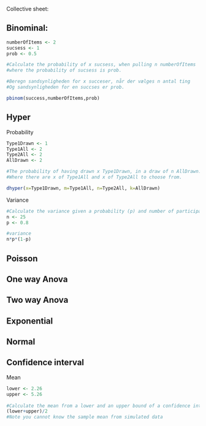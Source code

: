 Collective sheet:



Binominal:
--------------------------------------------------
```r
numberOfItems <- 2
sucsess <- 1
prob <- 0.5

#Calculate the probability of x sucsess, when pulling n numberOfItems
#where the probability of sucsess is prob.

#Beregn sandsynligheden for x succeser, når der vælges n antal ting
#Og sandsynligheden for en succses er prob.

pbinom(success,numberOfItems,prob)
```
Hyper
--------------------------------------------------
Probability
```r
Type1Drawn <- 1
Type1All <- 2
Type2All <- 2
AllDrawn <- 2

#The probability of having drawn x Type1Drawn, in a draw of n AllDrawn.
#Where there are x of Type1All and x of Type2All to choose from.

dhyper(x=Type1Drawn, m=Type1All, n=Type2All, k=AllDrawn)

```

Variance
```r

#Calculate the variance given a probability (p) and number of participants (n)
n <- 25
p <- 0.8

#variance
n*p*(1-p)

```





Poisson
--------------------------------------------------












One way Anova
--------------------------------------------------


Two way Anova
--------------------------------------------------




Exponential
--------------------------------------------------

Normal
--------------------------------------------------

Confidence interval
--------------------------------------------------
Mean 
```r
lower <- 2.26
upper <- 5.26
  
#Calculate the mean from a lower and an upper bound of a confidence interval of the mean
(lower+upper)/2
#Note you cannot know the sample mean from simulated data

```





